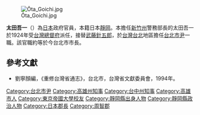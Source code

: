 [[File:Ōta_Goichi.jpg|thumb]]

'''太田吾一'''（{{bd|1885年|7月|?}}）為[[日本|日本]]政府官員，本籍日本[[靜岡|靜岡]]。本擔任[[新竹州|新竹州]]警務部長的太田吾一於1924年受[[台灣總督府|台灣總督府]]派任，接替[[武藤針五郎|武藤針五郎]]，於[[台灣|台灣]][[台北|台北]]地區擔任[[台北市長|台北市尹]]一職。該官職約等於今台北市市長。
{{start box}}
{{s-before|[[武藤針五郎|武藤針五郎]]}}
{{s-title|[[台北市長|台北市尹]]|1924年上任}}
{{s-after|[[田端幸三郎|田端幸三郎]]}}
{{end box}}
{{start box}}
{{s-before|[[高橋親吉|高橋親吉]]}}
{{s-title|[[高雄州知事|高雄州知事]]|1927年7月27日─1931年1月20日}}
{{s-after|[[平山泰|平山泰]]}}
{{end box}}
{{start box}}
{{s-before|[[水越幸一|水越幸一]]}}
{{s-title|[[台中州知事|台中州知事]]|1931年上任}}
{{s-after|[[竹下豐次|竹下豐次]]}}
{{end box}}

==參考文獻==
*劉寧顏編，《重修台灣省通志》，台北市，台灣省文獻委員會，1994年。

{{日本人物小作品}}
{{台湾人物小作品}}
{{DEFAULTSORT:Ota Goichi}}
[[Category:台北市尹|Category:台北市尹]]
[[Category:高雄州知事|Category:高雄州知事]]
[[Category:台中州知事|Category:台中州知事]]
[[Category:高雄市人|Category:高雄市人]]
[[Category:東京帝國大學校友|Category:東京帝國大學校友]]
[[Category:靜岡縣出身人物|Category:靜岡縣出身人物]]
[[Category:靜岡縣政治人物|Category:靜岡縣政治人物]]
[[Category:日本郡長|Category:日本郡長]]
[[Category:周智郡|Category:周智郡]]